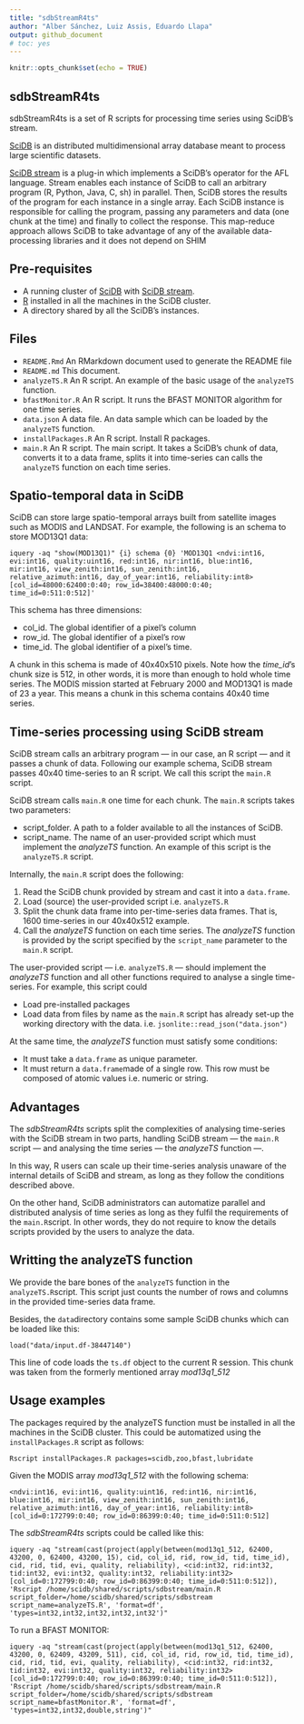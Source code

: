 ```yaml
---
title: "sdbStreamR4ts"
author: "Alber Sánchez, Luiz Assis, Eduardo Llapa"
output: github_document
# toc: yes
---
```


```r
knitr::opts_chunk$set(echo = TRUE)
```

## sdbStreamR4ts

sdbStreamR4ts is a set of R scripts for processing time series using SciDB's stream.

[SciDB](https://en.wikipedia.org/wiki/SciDB) is an distributed multidimensional array database meant to process large scientific datasets. 

[SciDB stream](https://github.com/Paradigm4/stream/) is a plug-in which implements a SciDB's operator for the AFL language. Stream enables each instance of SciDB to call an arbitrary program (R, Python, Java, C, sh) in parallel. Then, SciDB stores the results of the program for each instance in a single array. Each SciDB instance is responsible for calling the program,
passing any parameters and data (one chunk at the time) and finally to collect the response. This map-reduce approach allows SciDB to take advantage of any of the available data-processing libraries and it does not depend on SHIM


## Pre-requisites

* A running cluster of [SciDB](https://en.wikipedia.org/wiki/SciDB)  with [SciDB stream](https://github.com/Paradigm4/stream/).
* [R](https://www.r-project.org) installed in all the machines in the SciDB cluster.
* A directory shared by all the SciDB's instances.


## Files

* `README.Rmd`        An RMarkdown document used to generate the README file
* `README.md`         This document.
* `analyzeTS.R`       An R script. An example of the basic usage of the `analyzeTS` function.
* `bfastMonitor.R` 	  An R script. It runs the BFAST MONITOR algorithm for one time series.
* `data.json` 	      A data file. An data sample which can be loaded by the `analyzeTS` function.
* `installPackages.R` An R script. Install R packages.
* `main.R`            An R script. The main script. It takes a SciDB's chunk of data, converts it to a data frame, splits it into time-series can calls the `analyzeTS` function on each time series.


## Spatio-temporal data in SciDB

SciDB can store large spatio-temporal arrays built from satellite images such as MODIS and LANDSAT. For example, the following is an schema to store MOD13Q1 data:

`
iquery -aq "show(MOD13Q1)"
{i} schema
{0} 'MOD13Q1 <ndvi:int16, evi:int16, quality:uint16, red:int16, nir:int16, blue:int16, mir:int16, view_zenith:int16, sun_zenith:int16, relative_azimuth:int16, day_of_year:int16, reliability:int8> [col_id=48000:62400:0:40; row_id=38400:48000:0:40; time_id=0:511:0:512]'
`

This schema has three dimensions:

* col_id. The global identifier of a pixel's column
* row_id. The global identifier of a pixel's row
* time_id. The global identifier of a pixel's time. 

A chunk in this schema is made of 40x40x510 pixels. Note how the *time_id*'s chunk size is 512, in other words, it is more than enough to hold whole time series. The MODIS mission started at February 2000 and MOD13Q1 is made of 23 a year. This means a chunk in this schema contains 40x40 time series.

## Time-series processing using SciDB stream

SciDB stream calls an arbitrary program --- in our case, an R script --- and it passes a chunk of data. Following our example schema, SciDB stream passes 40x40 time-series to an R script. We call this script the `main.R` script.

SciDB stream calls `main.R` one time for each chunk. The `main.R` scripts takes two parameters:

* script_folder. A path to a folder available to all the instances of SciDB.
* script_name. The name of an user-provided script which must implement the *analyzeTS* function. An example of this script is the `analyzeTS.R` script.

Internally, the `main.R` script does the following:

1. Read the SciDB chunk provided by stream and cast it into a `data.frame`.
2. Load (source) the user-provided script i.e. `analyzeTS.R`
3. Split the chunk data frame into per-time-series data frames. That is, 1600 time-series in our 40x40x512 example. 
4. Call the *analyzeTS* function on each time series. The *analyzeTS* function is provided by the script specified  by the `script_name` parameter to the `main.R` script.

The user-provided script --- i.e. `analyzeTS.R` --- should implement the 
*analyzeTS* function and all other functions required to analyse a single time-series. For example, this script could

* Load pre-installed packages
* Load data from files by name as the `main.R` script has already set-up the working directory with the data. i.e. `jsonlite::read_json("data.json")`

At the same time, the *analyzeTS* function must satisfy some conditions:

* It must take a `data.frame` as unique parameter.
* It must return a `data.frame`made of a single row. This row must be composed of atomic values i.e. numeric or string.


## Advantages

The *sdbStreamR4ts* scripts split the complexities of analysing time-series with the SciDB stream in two parts, handling SciDB stream --- the `main.R` script  --- and analysing the time series --- the *analyzeTS* function ---. 

In this way, R users can scale up their time-series analysis unaware of the internal details  of SciDB and stream, as long as they  follow the conditions described above.

On the other hand, SciDB administrators can automatize parallel and distributed analysis of time series as long as they fulfil the requirements of the `main.R`script. In other words, they do not require to know the details scripts provided by the users to analyze the data.


## Writting the analyzeTS function

We provide the bare bones of the `analyzeTS` function in the `analyzeTS.R`script. This script just counts the number of rows and columns in the provided time-series data frame.

Besides, the `data`directory contains some sample SciDB chunks which can be loaded like this:

`load("data/input.df-38447140")`

This line of code loads the `ts.df` object to the current R session. This chunk was taken from the formerly mentioned array *mod13q1_512*


## Usage examples

The packages required by the analyzeTS function must be installed in all the machines in the SciDB cluster. This could be automatized using the `installPackages.R` script as follows:

`Rscript installPackages.R packages=scidb,zoo,bfast,lubridate`

Given the MODIS array *mod13q1_512* with the following schema:

`<ndvi:int16, evi:int16, quality:uint16, red:int16, nir:int16, blue:int16, mir:int16, view_zenith:int16, sun_zenith:int16, relative_azimuth:int16, day_of_year:int16, reliability:int8> [col_id=0:172799:0:40; row_id=0:86399:0:40; time_id=0:511:0:512]`



The *sdbStreamR4ts* scripts could be called like this:

`iquery -aq "stream(cast(project(apply(between(mod13q1_512, 62400, 43200, 0, 62400, 43200, 15), cid, col_id, rid, row_id, tid, time_id), cid, rid, tid, evi, quality, reliability), <cid:int32, rid:int32, tid:int32, evi:int32, quality:int32, reliability:int32> [col_id=0:172799:0:40; row_id=0:86399:0:40; time_id=0:511:0:512]), 'Rscript /home/scidb/shared/scripts/sdbstream/main.R script_folder=/home/scidb/shared/scripts/sdbstream script_name=analyzeTS.R', 'format=df', 'types=int32,int32,int32,int32,int32')"`

To run a BFAST MONITOR:

`iquery -aq "stream(cast(project(apply(between(mod13q1_512, 62400, 43200, 0, 62409, 43209, 511), cid, col_id, rid, row_id, tid, time_id), cid, rid, tid, evi, quality, reliability), <cid:int32, rid:int32, tid:int32, evi:int32, quality:int32, reliability:int32> [col_id=0:172799:0:40; row_id=0:86399:0:40; time_id=0:511:0:512]), 'Rscript /home/scidb/shared/scripts/sdbstream/main.R script_folder=/home/scidb/shared/scripts/sdbstream script_name=bfastMonitor.R', 'format=df', 'types=int32,int32,double,string')"`
